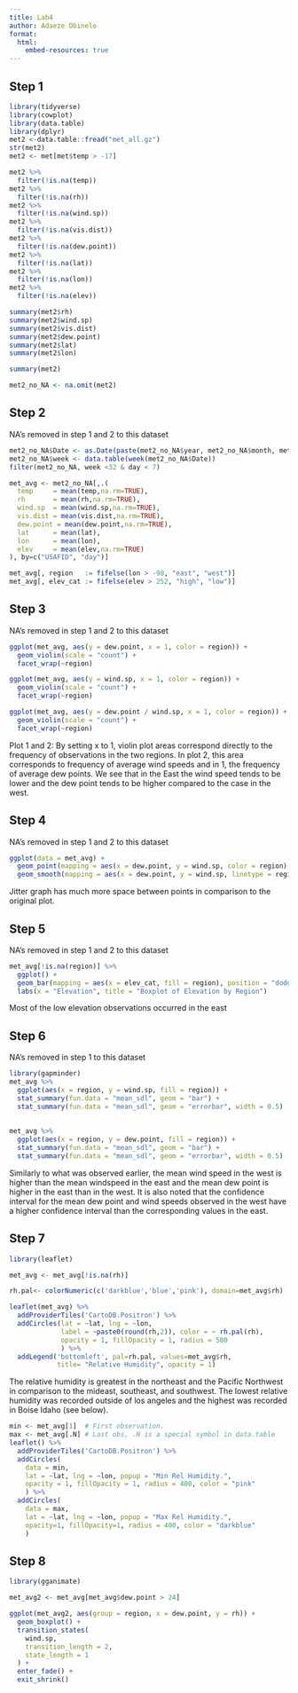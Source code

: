 ```yaml
---
title: Lab4
author: Adaeze Obinelo
format:
  html:
    embed-resources: true
---
```


## Step 1

```r
library(tidyverse)
library(cowplot)
library(data.table)
library(dplyr)
met2 <-data.table::fread("met_all.gz")
str(met2)
met2 <- met[met$temp > -17]

met2 %>% 
  filter(!is.na(temp))
met2 %>% 
  filter(!is.na(rh))
met2 %>% 
  filter(!is.na(wind.sp))
met2 %>% 
  filter(!is.na(vis.dist))
met2 %>% 
  filter(!is.na(dew.point))
met2 %>% 
  filter(!is.na(lat))
met2 %>% 
  filter(!is.na(lon))
met2 %>% 
  filter(!is.na(elev))

summary(met2$rh)
summary(met2$wind.sp)
summary(met2$vis.dist)
summary(met2$dew.point)
summary(met2$lat)
summary(met2$lon)

summary(met2)

met2_no_NA <- na.omit(met2)
```

## Step 2

NA's removed in step 1 and 2 to this dataset

```r
met2_no_NA$Date <- as.Date(paste(met2_no_NA$year, met2_no_NA$month, met2_no_NA$day, sep = "-"))
met2_no_NA$week <- data.table(week(met2_no_NA$Date))
filter(met2_no_NA, week <32 & day < 7)

met_avg <- met2_no_NA[,.(
  temp     = mean(temp,na.rm=TRUE),
  rh       = mean(rh,na.rm=TRUE),
  wind.sp  = mean(wind.sp,na.rm=TRUE),
  vis.dist = mean(vis.dist,na.rm=TRUE),
  dew.point = mean(dew.point,na.rm=TRUE),
  lat      = mean(lat),
  lon      = mean(lon), 
  elev     = mean(elev,na.rm=TRUE)
), by=c("USAFID", "day")]

met_avg[, region   := fifelse(lon > -98, "east", "west")]
met_avg[, elev_cat := fifelse(elev > 252, "high", "low")]
```

## Step 3

NA's removed in step 1 and 2 to this dataset

```r

ggplot(met_avg, aes(y = dew.point, x = 1, color = region)) +
  geom_violin(scale = "count") +
  facet_wrap(~region)

ggplot(met_avg, aes(y = wind.sp, x = 1, color = region)) +
  geom_violin(scale = "count") +
  facet_wrap(~region)

ggplot(met_avg, aes(y = dew.point / wind.sp, x = 1, color = region)) +
  geom_violin(scale = "count") +
  facet_wrap(~region)

```

Plot 1 and 2: By setting x to 1, violin plot areas correspond directly to the frequency of observations in the two regions. In plot 2, this area corresponds to frequency of average wind speeds and in 1, the frequency of average dew points. We see that in the East the wind speed tends to be lower and the dew point tends to be higher compared to the case in the west.

## Step 4

NA's removed in step 1 and 2 to this dataset

```r
ggplot(data = met_avg) +
  geom_point(mapping = aes(x = dew.point, y = wind.sp, color = region), position = "jitter")+
  geom_smooth(mapping = aes(x = dew.point, y = wind.sp, linetype = region), method = "lm")


```

Jitter graph has much more space between points in comparison to the original plot.

## Step 5

NA's removed in step 1 and 2 to this dataset

```r
met_avg[!is.na(region)] %>%
  ggplot() + 
  geom_bar(mapping = aes(x = elev_cat, fill = region), position = "dodge") +
  labs(x = "Elevation", title = "Boxplot of Elevation by Region")
```

Most of the low elevation observations occurred in the east

## Step 6

NA's removed in step 1 to this dataset

```r
library(gapminder)
met_avg %>%
  ggplot(aes(x = region, y = wind.sp, fill = region)) +
  stat_summary(fun.data = "mean_sdl", geom = "bar") +
  stat_summary(fun.data = "mean_sdl", geom = "errorbar", width = 0.5)
  
            
met_avg %>%
  ggplot(aes(x = region, y = dew.point, fill = region)) +
  stat_summary(fun.data = "mean_sdl", geom = "bar") +
  stat_summary(fun.data = "mean_sdl", geom = "errorbar", width = 0.5)

```

Similarly to what was observed earlier, the mean wind speed in the west is higher than the mean windspeed in the east and the mean dew point is higher in the east than in the west. It is also noted that the confidence interval for the mean dew point and wind speeds observed in the west have a higher confidence interval than the corresponding values in the east.

## Step 7

```r
library(leaflet)

met_avg <- met_avg[!is.na(rh)]

rh.pal<- colorNumeric(c('darkblue','blue','pink'), domain=met_avg$rh)

leaflet(met_avg) %>% 
  addProviderTiles('CartoDB.Positron') %>% 
  addCircles(lat = ~lat, lng = ~lon,
             label = ~paste0(round(rh,2)), color = ~ rh.pal(rh),
             opacity = 1, fillOpacity = 1, radius = 500
             ) %>% 
  addLegend('bottomleft', pal=rh.pal, values=met_avg$rh,
            title= "Relative Humidity", opacity = 1)


```

The relative humidity is greatest in the northeast and the Pacific Northwest in comparison to the mideast, southeast, and southwest. The lowest relative humidity was recorded outside of los angeles and the highest was recorded in Boise Idaho (see below).

```r
min <- met_avg[1]  # First observation.
max <- met_avg[.N] # Last obs, .N is a special symbol in data.table
leaflet() %>% 
  addProviderTiles('CartoDB.Positron') %>% 
  addCircles(
    data = min,
    lat = ~lat, lng = ~lon, popup = "Min Rel Humidity.",
    opacity = 1, fillOpacity = 1, radius = 400, color = "pink"
    ) %>%
  addCircles(
    data = max,
    lat = ~lat, lng = ~lon, popup = "Max Rel Humidity.",
    opacity=1, fillOpacity=1, radius = 400, color = "darkblue"
    )
```

## Step 8

```r
library(gganimate)

met_avg2 <- met_avg[met_avg$dew.point > 24]

ggplot(met_avg2, aes(group = region, x = dew.point, y = rh)) + 
  geom_boxplot() +
  transition_states(
    wind.sp,
    transition_length = 2,
    state_length = 1
  ) +
  enter_fade() + 
  exit_shrink() 
 
  
 
```
